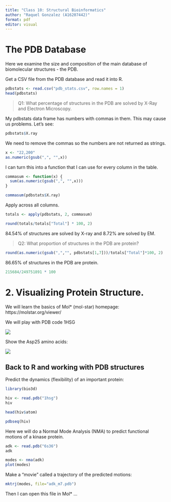 ```yaml
---
title: "Class 10: Structural Bioinformatics"
author: "Raquel Gonzalez (A16207442)"
format: pdf
editor: visual
---
```


# The PDB Database

Here we examine the size and composition of the main database of biomolecular structures - the PDB.

Get a CSV file from the PDB database and read it into R.

```r
pdbstats <- read.csv("pdb_stats.csv", row.names = 1)
head(pdbstats)
```

> Q1: What percentage of structures in the PDB are solved by X-Ray and Electron Microscopy.

My pdbstats data frame has numbers with commas in them. This may cause us problems. Let's see:

```r
pdbstats$X.ray
```

We need to remove the commas so the numbers are not returned as strings.

```r
x <- "22,200"
as.numeric(gsub(",", "",x))
```

I can turn this into a function that I can use for every column in the table.

```r
commasum <- function(x) {
  sum(as.numeric(gsub(",", "",x)))
}

commasum(pdbstats$X.ray)
```

Apply across all columns.

```r
totals <- apply(pdbstats, 2, commasum)
```

```r
round(totals/totals["Total"] * 100, 2)
```

84.54% of structures are solved by X-ray and 8.72% are solved by EM. 

> Q2: What proportion of structures in the PDB are protein?

```r
round(as.numeric(gsub(",","", pdbstats[1,7]))/totals["Total"]*100, 2)
```

 86.65% of structures in the PDB are protein.    

```r
215684/249751891 * 100
```


# 2. Visualizing Protein Structure. 

We will learn the basics of Mol* (mol-star) homepage:
https://molstar.org/viewer/

We will play with PDB code 1HSG

![](1HSG.png)

Show the Asp25 amino acids:

![](1HSG_D_HOH)

## Back to R and working with PDB structures

Predict the dynamics (flexibility) of an important protein:

```r
library(bio3d)

hiv <- read.pdb("1hsg")
hiv
```

```r
head(hiv$atom)
```

```r
pdbseq(hiv)
```

Here we will do a Normal Mode Analysis (NMA) to predict functional motions of a kinase protein. 

```r
adk <- read.pdb("6s36")
adk
```
```r
modes <- nma(adk)
plot(modes)
```

Make a "movie" called a trajectory of the predicted motions:

```r
mktrj(modes, file="adk_m7.pdb")
```

Then I can open this file in Mol* ...

